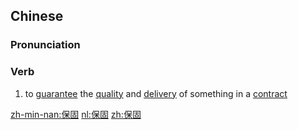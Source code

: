 ==Chinese==
{{zh-forms}}

===Pronunciation===
{{zh-pron
|m=bǎogù
|cat=v
}}

===Verb===
{{zh-verb}}

# {{lb|zh|business}} to [[guarantee]] the [[quality]] and [[delivery]] of something in a [[contract]]

[[zh-min-nan:保固]]
[[nl:保固]]
[[zh:保固]]